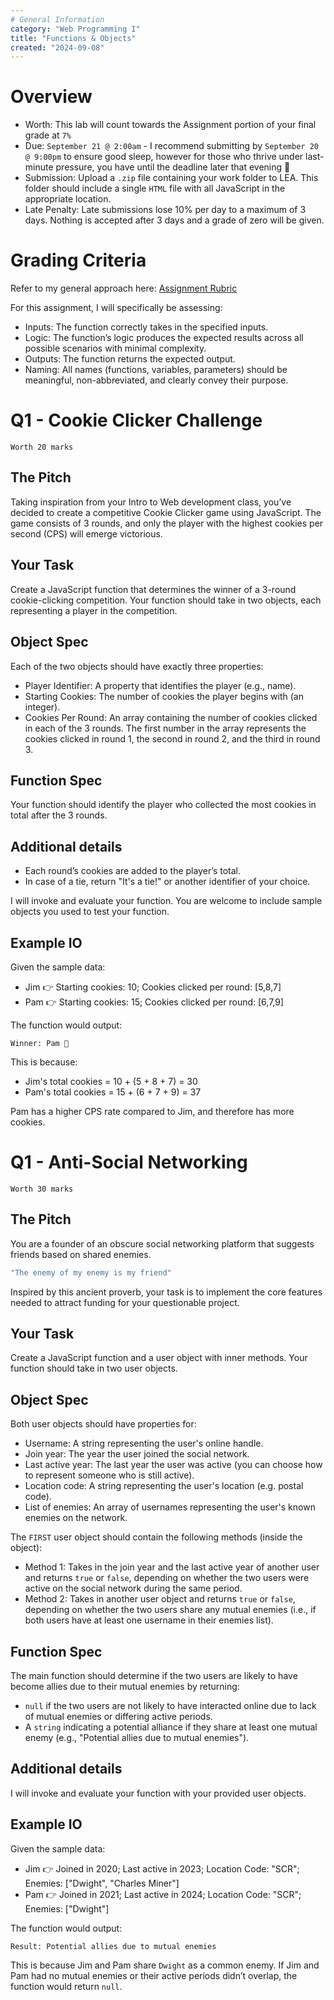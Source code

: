 ```yaml
---
# General Information
category: "Web Programming I"
title: "Functions & Objects"
created: "2024-09-08"
---
```


# Overview

- Worth: This lab will count towards the Assignment portion of your final grade at `7%`
- Due: `September 21 @ 2:00am` - I recommend submitting by `September 20 @ 9:00pm` to ensure good sleep, however for those who thrive under last-minute pressure, you have until the deadline later that evening 👀
- Submission: Upload a `.zip` file containing your work folder to LEA. This folder should include a single `HTML` file with all JavaScript in the appropriate location.
- Late Penalty: Late submissions lose 10% per day to a maximum of 3 days. Nothing is accepted after 3 days and a grade of zero will be given.

# Grading Criteria

Refer to my general approach here: [Assignment Rubric](https://www.elizabethpoggie.com/notes/john-abbott-college/admin_rubric)

For this assignment, I will specifically be assessing:

- Inputs: The function correctly takes in the specified inputs.
- Logic: The function’s logic produces the expected results across all possible scenarios with minimal complexity.
- Outputs: The function returns the expected output.
- Naming: All names (functions, variables, parameters) should be meaningful, non-abbreviated, and clearly convey their purpose.

# Q1 - Cookie Clicker Challenge

`Worth 20 marks`

## The Pitch

Taking inspiration from your Intro to Web development class, you’ve decided to create a competitive Cookie Clicker game using JavaScript. The game consists of 3 rounds, and only the player with the highest cookies per second (CPS) will emerge victorious.

## Your Task

Create a JavaScript function that determines the winner of a 3-round cookie-clicking competition. Your function should take in two objects, each representing a player in the competition.

## Object Spec

Each of the two objects should have exactly three properties:

- Player Identifier: A property that identifies the player (e.g., name).
- Starting Cookies: The number of cookies the player begins with (an integer).
- Cookies Per Round: An array containing the number of cookies clicked in each of the 3 rounds. The first number in the array represents the cookies clicked in round 1, the second in round 2, and the third in round 3.

## Function Spec

Your function should identify the player who collected the most cookies in total after the 3 rounds.

## Additional details

- Each round’s cookies are added to the player’s total.
- In case of a tie, return "It's a tie!" or another identifier of your choice.

I will invoke and evaluate your function. You are welcome to include sample objects you used to test your function.

## Example IO

Given the sample data:

- Jim 👉 Starting cookies: 10; Cookies clicked per round: [5,8,7]
- Pam 👉 Starting cookies: 15; Cookies clicked per round: [6,7,9]

The function would output:

```text
Winner: Pam 🎉
```

This is because:

- Jim's total cookies = 10 + (5 + 8 + 7) = 30
- Pam's total cookies = 15 + (6 + 7 + 9) = 37

Pam has a higher CPS rate compared to Jim, and therefore has more cookies.

# Q1 - Anti-Social Networking

`Worth 30 marks`

## The Pitch

You are a founder of an obscure social networking platform that suggests friends based on shared enemies.

```cs
"The enemy of my enemy is my friend"
```

Inspired by this ancient proverb, your task is to implement the core features needed to attract funding for your questionable project.

## Your Task

Create a JavaScript function and a user object with inner methods. Your function should take in two user objects.

## Object Spec

Both user objects should have properties for:

- Username: A string representing the user's online handle.
- Join year: The year the user joined the social network.
- Last active year: The last year the user was active (you can choose how to represent someone who is still active).
- Location code: A string representing the user's location (e.g. postal code).
- List of enemies: An array of usernames representing the user's known enemies on the network.

The `FIRST` user object should contain the following methods (inside the object):

- Method 1: Takes in the join year and the last active year of another user and returns `true` or `false`, depending on whether the two users were active on the social network during the same period.
- Method 2: Takes in another user object and returns `true` or `false`, depending on whether the two users share any mutual enemies (i.e., if both users have at least one username in their enemies list).

## Function Spec

The main function should determine if the two users are likely to have become allies due to their mutual enemies by returning:

- `null` if the two users are not likely to have interacted online due to lack of mutual enemies or differing active periods.
- A `string` indicating a potential alliance if they share at least one mutual enemy (e.g., "Potential allies due to mutual enemies").

## Additional details

I will invoke and evaluate your function with your provided user objects.

## Example IO

Given the sample data:

- Jim 👉 Joined in 2020; Last active in 2023; Location Code: "SCR"; Enemies: ["Dwight", "Charles Miner"]
- Pam 👉 Joined in 2021; Last active in 2024; Location Code: "SCR"; Enemies: ["Dwight"]

The function would output:

```text
Result: Potential allies due to mutual enemies
```

This is because Jim and Pam share `Dwight` as a common enemy. If Jim and Pam had no mutual enemies or their active periods didn’t overlap, the function would return `null`.
